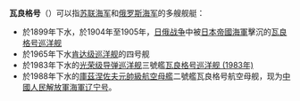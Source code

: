 '''瓦良格号'''（{{lang-ru|'''Варяг'''}}）可以指[[苏联海军|苏联海军]]和[[俄罗斯海军|俄罗斯海军]]的多艘舰艇：
* 於1899年下水，於1904年至1905年，[[日俄战争|日俄战争]]中被[[日本帝國海軍|日本帝國海軍]]擊沉的[[瓦良格号巡洋舰|瓦良格号巡洋舰]]
* 於1965年下水[[肯达级巡洋舰|肯达级巡洋舰]]的四号舰{{tsl|en|Soviet_cruiser_Varyag_(1963)|瓦良格号巡洋舰 (1963年)}}
* 於1983年下水的[[光荣级导弹巡洋舰|光荣级导弹巡洋舰]]三號艦[[瓦良格号巡洋舰_(1983年)|瓦良格号巡洋舰 (1983年)]]
* 於1988年下水的[[庫茲涅佐夫元帥級航空母艦|庫茲涅佐夫元帥級航空母艦]]二號艦瓦良格号航空母舰，现为[[中國人民解放軍海軍|中國人民解放軍海軍]][[辽宁号航空母舰|辽宁号]]。

{{disambig|B|Cat=武器消歧義}}